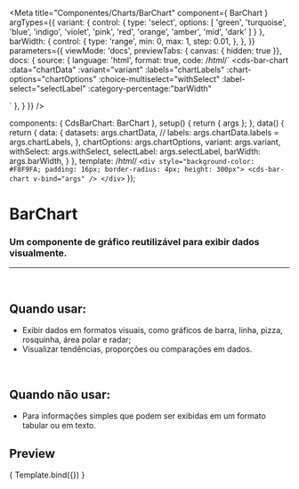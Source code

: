 
<Meta
  title="Componentes/Charts/BarChart"
  component={ BarChart }
  argTypes={{
	variant: {
	  control: {
		type: 'select',
		options: [
		  'green',
		  'turquoise',
		  'blue',
		  'indigo',
		  'violet',
		  'pink',
		  'red',
		  'orange',
		  'amber',
		  'mid',
		  'dark'
		]
	  }
	},
	barWidth: {
		control: {
			type: 'range',
			min: 0,
			max: 1,
			step: 0.01,
		},
	},
	}}
  parameters={{
	viewMode: 'docs',
	previewTabs: { canvas: { hidden: true }},
	docs: {
	  source: {
		language: 'html',
		format: true,
		code: /*html*/`
<cds-bar-chart
  :data="chartData"
  :variant="variant"
  :labels="chartLabels"
  :chart-options="chartOptions"
  :choice-multiselect="withSelect"
  :label-select="selectLabel"
  :category-percentage:"barWidth"
>
</cds-bar-chart>`
	  },
	}
  }}
/>

  components: { CdsBarChart: BarChart },
  setup() {
	return { args };
  },
  data() {
	return {
	  data: {
		datasets: args.chartData,
		// labels: args.chartData.labels = args.chartLabels,
	  },
	  chartOptions: args.chartOptions,
	  variant: args.variant,
	  withSelect: args.withSelect,
	  selectLabel: args.selectLabel,
	  barWidth: args.barWidth,
	}
  },
  template: /*html*/ `
	<div style="background-color: #F8F9FA; padding: 16px; border-radius: 4px; height: 300px">
	  <cds-bar-chart
		v-bind="args"
	  />
	</div>
  `
});

# BarChart

### Um componente de gráfico reutilizável para exibir dados visualmente.
---
<br />

## Quando usar:
- Exibir dados em formatos visuais, como gráficos de barra, linha, pizza, rosquinha, área polar e radar;
- Visualizar tendências, proporções ou comparações em dados.

<br />

## Quando não usar:
- Para informações simples que podem ser exibidas em um formato tabular ou em texto.

## Preview

<Canvas>
  <Story
	name="BarChart"
	args={{
		labels: ['Janeiro','Fevereiro','Março', 'Abril', 'Maio'],
		variant: 'green',
		data: [
				{
					name: 'Ecocardiograma',
					datasets: [
						{
						label: 'Realizado',
						data: [50, 50, 50, 50, 50],
						},
						{
						label: 'Pendente',
						data: [200, 180, 250, 190, 280],
						},
						{
						label: 'Não realizado',
						data: [38, 84, 120, 90, 185],
						}
					]
				},
				{
					name: 'Raio-X',
					datasets: [
						{
						label: 'Realizado',
						data: [120, 220, 180, 320, 150],
						},
						{
						label: 'Pendente',
						data: [98, 145, 160, 190, 175],
						},
						{
						label: 'Não realizado',
						data: [49, 84, 120, 78, 130],
						}
					]
				},
				{
					name: 'Tomografia',
					datasets: [
						{
						label: 'Realizado',
						data: [55, 40, 33, 90, 120],
						},
						{
						label: 'Pendente',
						data: [25, 30, 90, 45, 20],
						},
						{
						label: 'Não realizado',
						data: [38, 84, 120, 90, 45],
						}
					]
				}
			],
		barWidth: 1,
		withSelect: true,
		selectLabel: 'Exames',
	}}
  >
	{ Template.bind({}) }
  </Story>
</Canvas>

<ArgsTable story="BarChart" />

